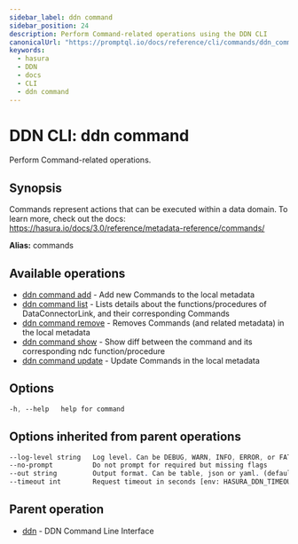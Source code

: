 ```yaml
---
sidebar_label: ddn command
sidebar_position: 24
description: Perform Command-related operations using the DDN CLI
canonicalUrl: "https://promptql.io/docs/reference/cli/commands/ddn_command"
keywords:
  - hasura
  - DDN
  - docs
  - CLI
  - ddn command
---
```


# DDN CLI: ddn command

Perform Command-related operations.

## Synopsis

Commands represent actions that can be executed within a data domain. To learn more, check out the docs: https://hasura.io/docs/3.0/reference/metadata-reference/commands/

**Alias:** commands

## Available operations

- [ddn command add](/reference/cli/commands/ddn_command_add) - Add new Commands to the local metadata
- [ddn command list](/reference/cli/commands/ddn_command_list) - Lists details about the functions/procedures of DataConnectorLink, and their corresponding Commands
- [ddn command remove](/reference/cli/commands/ddn_command_remove) - Removes Commands (and related metadata) in the local metadata
- [ddn command show](/reference/cli/commands/ddn_command_show) - Show diff between the command and its corresponding ndc function/procedure
- [ddn command update](/reference/cli/commands/ddn_command_update) - Update Commands in the local metadata

## Options

```sass
-h, --help   help for command
```

## Options inherited from parent operations

```sass
--log-level string   Log level. Can be DEBUG, WARN, INFO, ERROR, or FATAL. (default "INFO")
--no-prompt          Do not prompt for required but missing flags
--out string         Output format. Can be table, json or yaml. (default "table")
--timeout int        Request timeout in seconds [env: HASURA_DDN_TIMEOUT] (default 100)
```

## Parent operation

- [ddn](/reference/cli/commands/ddn) - DDN Command Line Interface

